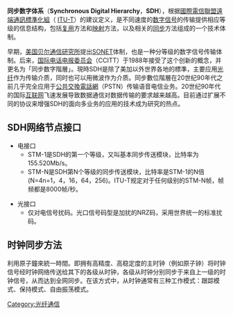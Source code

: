 {{區域網絡}}
{{Expert|time=2011-01-16}}
{{Expand|time=2011-01-16}}
{{noteTA
|T=zh-hans:同步数字体系; zh-hant:同步數位階層;
|1=zh-hans:同步数字体系; zh-hant:同步數位階層;
|G1=Communication
|G2=IT
}}
'''同步数字体系'''（'''Synchronous Digital Hierarchy'''，'''SDH'''），根据[[國際電信聯盟遠端通訊標準化組|國際電信聯盟遠端通訊標準化組]]（
[[ITU-T|ITU-T]]）的建议定义，是不同速度的[[数字信号|数字信号]]的传输提供相应等级的信息结构，包括[[复用|复用]]方法和[[映射|映射]]方法，以及相关的[[同步|同步]]方法组成的一个技术体制。

早期，[[美国|美国]][[贝尔通信研究所|贝尔通信研究所]]提出[[SONET|SONET]]体制，也是一种分等级的数字信号传输体制。后来，[[国际电话电报委员会|国际电话电报委员会]]（CCITT）于1988年接受了这个创新的概念，并更名为「同步数字階層」。現時SDH是除了美加以外世界各地的標準，主要应用[[光纤|光纤]]作为传输介质，同时也可以用微波作为介质。同步數位階層在20世纪90年代之前几乎完全应用于[[公共交換電話網|公共交換電話網]]（PSTN）传输语音电信业务。20世纪90年代的国际[[互联网|互联网]]飞速发展导致数据通信对数据传输的要求越来越高。目前通过扩展不同的协议来增强SDH的面向多业务的应用的技术成为研究的热点。

==SDH网络节点接口==
*电接口
**STM-1是SDH的第一个等级，又叫基本同步传送模块，比特率为155.520Mb/s。
**STM-N是SDH第N个等级的同步传送模块，比特率是STM-1的N倍(N=4n=1，4，16，64，256)。ITU-T规定对于任何级别的STM-N帧，帧频都是8000帧/秒。

*光接口
**仅对电信号扰码。光口信号码型是加扰的NRZ码，采用世界统一的标准扰码。

==时钟同步方法==
利用原子鐘來統一時間。即拥有高精度、高稳定度的主时钟（例如原子钟）将时钟信号经时钟网络传送给其下的各级从时钟，各级从时钟分别同步于来自上一级的时钟信号，从而达到全网同步。在该方式中，从时钟通常有三种工作模式：跟踪模式、保持模式、自由振荡模式。

{{tech-stub}}

[[Category:光纤通信|Category:光纤通信]]